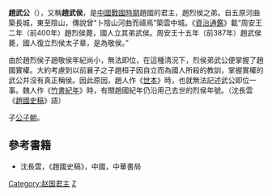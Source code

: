 {{Emperorcn box|圖像=
|名称=趙武公
|姓名=''不详''
|謚号=武公<br>武侯
|陵墓=''不明''
|政權=[[趙國|趙國]]
|出生日期=？
|逝世日期=前387年
|在位=前399年─前387年
}}

'''趙武公'''（{{bd|？||前387年||Z}}），又稱'''趙武侯'''，是[[中國戰國時期|中國戰國時期]]趙國的君主，趙烈侯之弟。自五原河曲築長城，東至陰山，傳說曾“卜陰山河曲而禱焉”築雲中城。《[[資治通鑑|資治通鑑]]》載“周安王二年（前400年）趙烈侯薨，國人立其弟武侯。周安王十五年（前387年）趙武侯薨，國人復立烈侯太子章，是為敬侯。”

由於趙烈侯子趙敬侯年紀尚小，無法即位，在這種清況下，烈侯弟武公便掌握了趙國實權。大約考慮到以前襄子之子趙桓子因自立而為國人所殺的教訓，掌握實權的武公并沒有真正稱侯。因此原因，趙人作《[[世本|世本]]》時，也就無法記述武公即位一事。魏人作《[[竹書紀年|竹書紀年]]》時，有關趙國紀年仍沿用己去世的烈侯年號。（沈長雲《[[趙國史稿|趙國史稿]]》語）

子[[公子朝_(赵国)|公子朝]]。

==參考書籍==
*沈長雲，《趙國史稿》，中國，中華書局


{{中国皇帝|兄[[趙烈侯|趙烈侯]]|侄[[趙敬侯|趙敬侯]]|[[趙國|趙國君主]]|前400年—前387年}}
{{赵国君主}}
{{中國君主小作品}}
[[Category:赵国君主|Category:赵国君主]]
[[Category:前387年逝世|Z]]